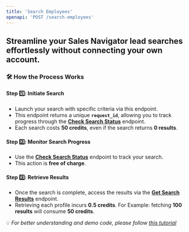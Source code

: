 ```yaml
---
title: 'Search Employees'
openapi: 'POST /search-employees'
---
```


## Streamline your  Sales Navigator lead searches effortlessly without connecting your own account.

### 🛠 How the Process Works
#### **Step 1️⃣: Initiate Search**
- Launch your search with specific criteria via this endpoint.
- This endpoint returns a unique **`request_id`**, allowing you to track progress through the [**Check Search Status**](https://fdocs.info/api-reference/endpoint/check-search-status) endpoint.
- Each search costs **50 credits**, even if the search returns **0 results**.
#### **Step 2️⃣: Monitor Search Progress**
- Use the [**Check Search Status**](https://fdocs.info/api-reference/endpoint/check-search-status) endpoint to track your search.
- This action is **free of charge**.
#### **Step 3️⃣: Retrieve Results**
- Once the search is complete, access the results via the [**Get Search Results**](https://fdocs.info/api-reference/endpoint/get-search-results) endpoint.
- Retrieving each profile incurs **0.5 credits**. For Example: fetching **100 results** will consume **50 credits**.

💡 *For better understanding and demo code, please follow [this tutorial](https://fdocs.info/tutorial/howto-search-leads)*



